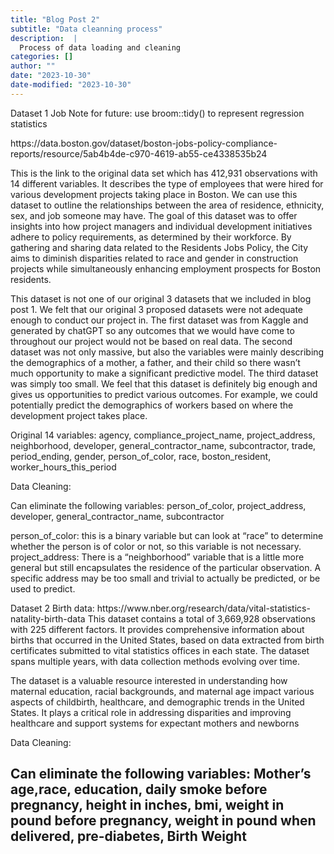 ```yaml
---
title: "Blog Post 2"
subtitle: "Data cleanning process"
description:  |
  Process of data loading and cleaning
categories: []
author: ""
date: "2023-10-30"
date-modified: "2023-10-30"
---
```

Dataset 1 Job
Note for future: use broom::tidy()  to represent regression statistics 

https://data.boston.gov/dataset/boston-jobs-policy-compliance-reports/resource/5ab4b4de-c970-4619-ab55-ce4338535b24

This is the link to the original data set which has 412,931 observations with 14 different variables. It describes the type of employees that were hired for various development projects taking place in Boston. We can use this dataset to outline the relationships between the area of residence, ethnicity, sex, and job someone may have. The goal of this dataset was to offer insights into how project managers and individual development initiatives adhere to policy requirements, as determined by their workforce. By gathering and sharing data related to the Residents Jobs Policy, the City aims to diminish disparities related to race and gender in construction projects while simultaneously enhancing employment prospects for Boston residents.

This dataset is not one of our original 3 datasets that we included in blog post 1. We felt that our original 3 proposed datasets were not adequate enough to conduct our project in. The first dataset was from Kaggle and generated by chatGPT so any outcomes that we would have come to throughout our project would not be based on real data. The second dataset was not only massive, but also the variables were mainly describing the demographics of a mother, a father, and their child so there wasn’t much opportunity to make a significant predictive model. The third dataset was simply too small. We feel that this dataset is definitely big enough and gives us opportunities to predict various outcomes. For example, we could potentially predict the demographics of workers based on where the development project takes place.

Original 14 variables: agency, compliance_project_name, project_address, neighborhood, developer, general_contractor_name, subcontractor, trade, period_ending, gender, person_of_color, race, boston_resident, worker_hours_this_period

Data Cleaning:

Can eliminate the following variables: person_of_color, project_address, developer, general_contractor_name, subcontractor

person_of_color: this is a binary variable but can look at “race” to determine whether the person is of color or not, so this variable is not necessary.
project_address: There is a “neighborhood” variable that is a little more general but still encapsulates the residence of the particular observation. A specific address may be too small and trivial to actually be predicted, or be used to predict.

Dataset 2 Birth data:
https://www.nber.org/research/data/vital-statistics-natality-birth-data
This dataset contains a total of 3,669,928 observations with 225 different factors. It provides comprehensive information about births that occurred in the United States, based on data extracted from birth certificates submitted to vital statistics offices in each state. The dataset spans multiple years, with data collection methods evolving over time.

The dataset is a valuable resource interested in understanding how maternal education, racial backgrounds, and maternal age impact various aspects of childbirth, healthcare, and demographic trends in the United States. It plays a critical role in addressing disparities and improving healthcare and support systems for expectant mothers and newborns

Data Cleaning:

Can eliminate the following variables: Mother’s  age,race, education, daily smoke before pregnancy, height in inches, bmi, weight in pound before pregnancy, weight in pound when delivered, pre-diabetes, Birth Weight
---

